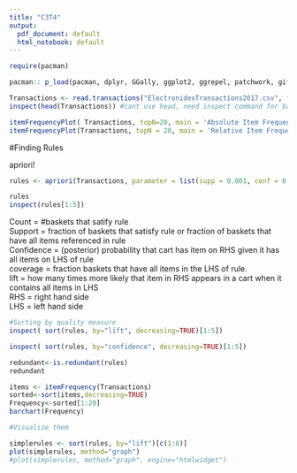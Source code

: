 ---
title: "C3T4"
output:
  pdf_document: default
  html_notebook: default
---

```{r}
require(pacman)

pacman:: p_load(pacman, dplyr, GGally, ggplot2, ggrepel, patchwork, gifski, ggforce, ggthemes, maps, sf, concaveman, remotes, readxl, ggthemes, ggvis, httr, plotly, rmarkdown, extrafont, shiny, isoband, stringr, rio, tidyr, labeling, caret, jquerylib, farver, corrgram, caTools, cowplot, randomForest, RMariaDB, lubridate, zoo, scales, ggfortify, forecast, doParallel, e1071, explore, dlookr, corrplot, arules,arulesViz)
```

```{r}
Transactions <- read.transactions("ElectronidexTransactions2017.csv", format = "basket", sep=",", skip = 0)
inspect(head(Transactions)) #cant use head, need inspect command for basket analysis
```
```{r}
itemFrequencyPlot( Transactions, topN=20, main = 'Absolute Item Frequency Plot', type="absolute", horiz=TRUE)
itemFrequencyPlot(Transactions, topN = 20, main = 'Relative Item Frequency Plot', type = "relative", ylab = "Item Frequency (Relative)")
```
#Finding Rules

apriori!

```{r}
rules <- apriori(Transactions, parameter = list(supp = 0.001, conf = 0.8, minlen=2, maxlen=5), control=list(verbose=FALSE))
```

```{r}
rules
inspect(rules[1:5])
```

Count = #baskets that satify rule  
Support = fraction of baskets that satisfy rule or fraction of baskets that have all items referenced in rule  
Confidence = (posterior) probability that cart has item on RHS given it has all items on LHS of rule  
coverage = fraction baskets that have all items in the LHS of rule.  
lift = how many times more likely that item in RHS appears in a cart when it contains all items in LHS  
RHS = right hand side  
LHS = left hand side  

```{r}
#Sorting by quality measure
inspect( sort(rules, by="lift", decreasing=TRUE)[1:5])
```


```{r}
inspect( sort(rules, by="confidence", decreasing=TRUE)[1:5])
```
```{r}
redundant<-is.redundant(rules)
redundant
```
```{r}
items <- itemFrequency(Transactions)
sorted<-sort(items,decreasing=TRUE)
Frequency<-sorted[1:20]
barchart(Frequency)
```


```{r}
#Visualize them

simplerules <- sort(rules, by="lift")[c(1:8)]
plot(simplerules, method="graph")
#plot(simplerules, method="graph", engine="htmlwidget")
```

```{r}

```

